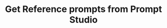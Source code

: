 ---
sidebarTitle: "Get Reference prompts from Prompt Studio"
title: "Get Reference prompts from Prompt Studio"
openapi: get /v1/chat/prompt/get-samples
---